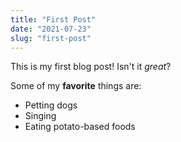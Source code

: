 ```yaml
---
title: "First Post"
date: "2021-07-23"
slug: "first-post"
---
```


This is my first blog post! Isn't it *great*?

Some of my **favorite** things are:

* Petting dogs
* Singing
* Eating potato-based foods